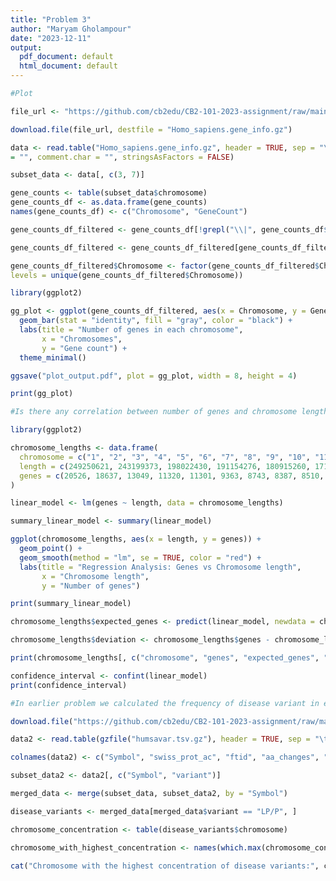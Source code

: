 ```yaml
---
title: "Problem 3"
author: "Maryam Gholampour"
date: "2023-12-11"
output:
  pdf_document: default
  html_document: default
---
```


```r
#Plot

file_url <- "https://github.com/cb2edu/CB2-101-2023-assignment/raw/main/data/Homo_sapiens.gene_info.gz"

download.file(file_url, destfile = "Homo_sapiens.gene_info.gz")

data <- read.table("Homo_sapiens.gene_info.gz", header = TRUE, sep = "\t", quote
= "", comment.char = "", stringsAsFactors = FALSE)

subset_data <- data[, c(3, 7)]

gene_counts <- table(subset_data$chromosome)
gene_counts_df <- as.data.frame(gene_counts)
names(gene_counts_df) <- c("Chromosome", "GeneCount")

gene_counts_df_filtered <- gene_counts_df[!grepl("\\|", gene_counts_df$Chromosome), ]

gene_counts_df_filtered <- gene_counts_df_filtered[gene_counts_df_filtered$Chromosome != "-", ]

gene_counts_df_filtered$Chromosome <- factor(gene_counts_df_filtered$Chromosome,
levels = unique(gene_counts_df_filtered$Chromosome))

library(ggplot2)

gg_plot <- ggplot(gene_counts_df_filtered, aes(x = Chromosome, y = GeneCount)) +
  geom_bar(stat = "identity", fill = "gray", color = "black") +
  labs(title = "Number of genes in each chromosome",
       x = "Chromosomes",
       y = "Gene count") +
  theme_minimal()

ggsave("plot_output.pdf", plot = gg_plot, width = 8, height = 4)

print(gg_plot)

```

```r
#Is there any correlation between number of genes and chromosome length?

library(ggplot2)

chromosome_lengths <- data.frame(
  chromosome = c("1", "2", "3", "4", "5", "6", "7", "8", "9", "10", "11", "12", "13", "14", "15", "16", "17", "18", "19", "20", "21", "22", "X", "Y"),
  length = c(249250621, 243199373, 198022430, 191154276, 180915260, 171115067, 159138663, 146364022, 141213431, 135534747, 135006516, 133851895, 115169878, 107349540, 102531392, 90354753, 81195210, 78077248, 59128983, 63025520, 48129895, 51304566, 155270560, 59373566),
  genes = c(20526, 18637, 13049, 11320, 11301, 9363, 8743, 8387, 8510, 7676, 7780, 6693, 4073, 4290, 3021, 8414, 13973, 4580, 2243, 2134, 2821, 2068, 15576, 872)
)

linear_model <- lm(genes ~ length, data = chromosome_lengths)

summary_linear_model <- summary(linear_model)

ggplot(chromosome_lengths, aes(x = length, y = genes)) +
  geom_point() +
  geom_smooth(method = "lm", se = TRUE, color = "red") +
  labs(title = "Regression Analysis: Genes vs Chromosome length",
       x = "Chromosome length",
       y = "Number of genes")

print(summary_linear_model)

chromosome_lengths$expected_genes <- predict(linear_model, newdata = chromosome_lengths)

chromosome_lengths$deviation <- chromosome_lengths$genes - chromosome_lengths$expected_genes

print(chromosome_lengths[, c("chromosome", "genes", "expected_genes", "deviation")])

confidence_interval <- confint(linear_model)
print(confidence_interval)

```

```r
#In earlier problem we calculated the frequency of disease variant in each gene in human genome. Can you evaluate whether any human chromosome has more concentration of disease variants?

download.file("https://github.com/cb2edu/CB2-101-2023-assignment/raw/main/data/humsavar.tsv.gz", destfile = "humsavar.tsv.gz")

data2 <- read.table(gzfile("humsavar.tsv.gz"), header = TRUE, sep = "\t", quote = "", comment.char = "", fill = TRUE)

colnames(data2) <- c("Symbol", "swiss_prot_ac", "ftid", "aa_changes", "variant", "dbsnp")

subset_data2 <- data2[, c("Symbol", "variant")]

merged_data <- merge(subset_data, subset_data2, by = "Symbol")

disease_variants <- merged_data[merged_data$variant == "LP/P", ]

chromosome_concentration <- table(disease_variants$chromosome)

chromosome_with_highest_concentration <- names(which.max(chromosome_concentration))

cat("Chromosome with the highest concentration of disease variants:", chromosome_with_highest_concentration)

```

